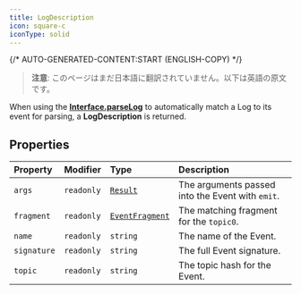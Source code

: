 ```yaml
---
title: LogDescription
icon: square-c
iconType: solid
---
```


{/* AUTO-GENERATED-CONTENT:START (ENGLISH-COPY) */}

> **注意**: このページはまだ日本語に翻訳されていません。以下は英語の原文です。

When using the [**Interface.parseLog**](/jp/sdk/content/classes/Interface#parselog) to automatically match a Log to its event for
parsing, a **LogDescription** is returned.

## Properties

| Property | Modifier | Type | Description |
| :------ | :------ | :------ | :------ |
| `args` | `readonly` | [`Result`](/jp/sdk/content/classes/Result) | The arguments passed into the Event with `emit`. |
| `fragment` | `readonly` | [`EventFragment`](/jp/sdk/content/classes/EventFragment) | The matching fragment for the `topic0`. |
| `name` | `readonly` | `string` | The name of the Event. |
| `signature` | `readonly` | `string` | The full Event signature. |
| `topic` | `readonly` | `string` | The topic hash for the Event. |
